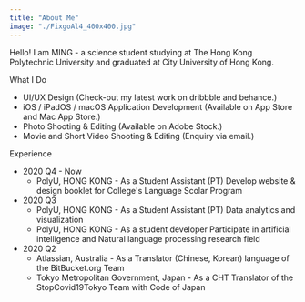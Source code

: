 ```yaml
---
title: "About Me"
image: "./FixgoAl4_400x400.jpg"
---
```



Hello! I am MING - a science student studying at The Hong Kong Polytechnic University and graduated at City University of Hong Kong.

What I Do

- UI/UX Design (Check-out my latest work on dribbble and behance.)
- iOS / iPadOS / macOS Application Development (Available on App Store and Mac App Store.)
- Photo Shooting & Editing (Available on Adobe Stock.)
- Movie and Short Video Shooting & Editing (Enquiry via email.)

Experience

- 2020 Q4 - Now
  - PolyU, HONG KONG - As a Student Assistant (PT) Develop website & design booklet for College's Language Scolar Program
- 2020 Q3
  - PolyU, HONG KONG - As a Student Assistant (PT) Data analytics and visualization
  - PolyU, HONG KONG - As a student developer Participate in artificial intelligence and Natural language processing research field
- 2020 Q2
  - Atlassian, Australia - As a Translator (Chinese, Korean) language of the BitBucket.org Team
  - Tokyo Metropolitan Government, Japan - As a CHT Translator of the StopCovid19Tokyo Team with Code of Japan
